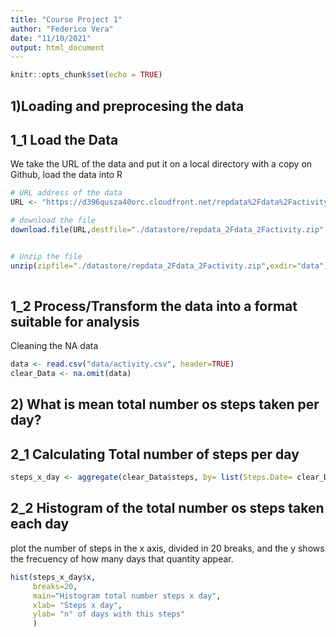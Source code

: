 ```yaml
---
title: "Course Project 1"
author: "Federico Vera"
date: "11/10/2021"
output: html_document
---
```


```r
knitr::opts_chunk$set(echo = TRUE)
```

## 1)Loading and preprocesing the data

## 1_1 Load the Data

We take the URL of the data and put it on a local directory with  a copy on Github, load the data into R



```r
# URL address of the data
URL <- "https://d396qusza40orc.cloudfront.net/repdata%2Fdata%2Factivity.zip"

# download the file 
download.file(URL,destfile="./datastore/repdata_2Fdata_2Factivity.zip",method="auto")


# Unzip the file
unzip(zipfile="./datastore/repdata_2Fdata_2Factivity.zip",exdir="data")
 
```
## 1_2 Process/Transform the data into a format suitable for analysis

Cleaning the NA data

```r

data <- read.csv("data/activity.csv", header=TRUE)
clear_Data <- na.omit(data)

```


## 2) What is mean total number os steps taken per day?

## 2_1 Calculating Total number of steps per day

```r

steps_x_day <- aggregate(clear_Data$steps, by= list(Steps.Date= clear_Data$date), FUN = "sum")

```

## 2_2 Histogram of the total number os steps taken each day

plot the number of steps  in the x axis, divided in 20 breaks, and the y shows
the frecuency of how many days that quantity appear.

```r
hist(steps_x_day$x,
     breaks=20,
     main="Histogram total number steps x day",
     xlab= "Steps x day",
     ylab= "n° of days with this steps"
     )
```


